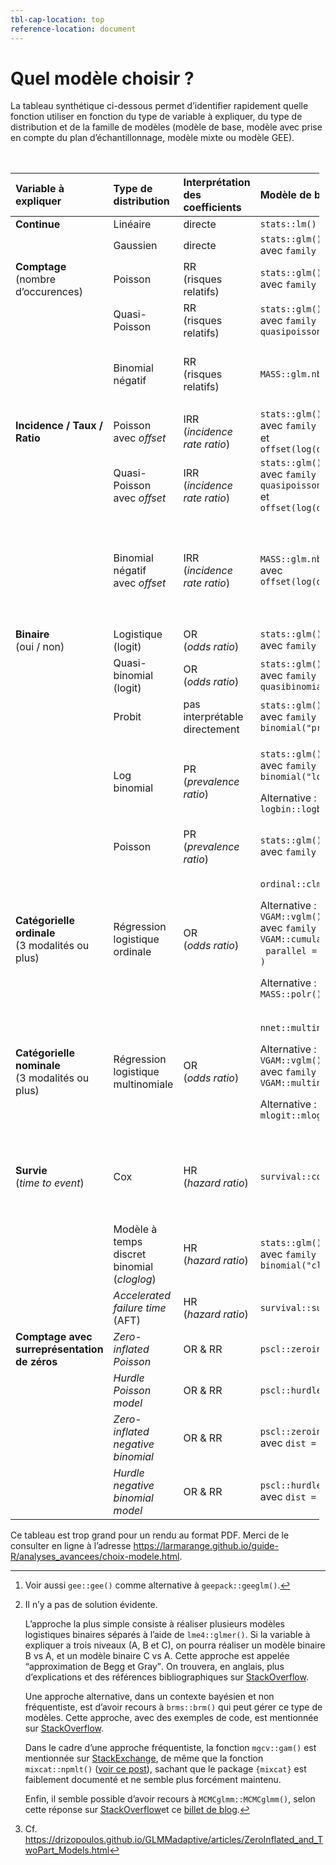 ```yaml
---
tbl-cap-location: top
reference-location: document
---
```


# Quel modèle choisir ? {#sec-choix-modele}

La tableau synthétique ci-dessous permet d'identifier rapidement quelle fonction utiliser en fonction du type de variable à expliquer, du type de distribution et de la famille de modèles (modèle de base, modèle avec prise en compte du plan d'échantillonnage, modèle mixte ou modèle GEE).

::: {.content-visible unless-format="pdf"}
::: {.column-screen-inset-right style="text-size: .8em;"}
+----------------------------------------------+------------------------------------+---------------------------------+-------------------------------------+-------------------------------------+-----------------------------------------------------------+-------------------------------------+
| Variable à expliquer                         | Type de distribution               | Interprétation des coefficients | Modèle de base                      | Échantillonnage complexe            | Modèle mixte                                              | GEE[^choix-modele-1]                |
+:=============================================+:===================================+:================================+:====================================+:====================================+:==========================================================+:====================================+
| **Continue**                                 | Linéaire                           | directe                         | `stats::lm()`                       |                                     | `lme4::lmer()`                                            |                                     |
+----------------------------------------------+------------------------------------+---------------------------------+-------------------------------------+-------------------------------------+-----------------------------------------------------------+-------------------------------------+
|                                              | Gaussien                           | directe                         | `stats::glm()`\                     | `survey::svyglm()`\                 | `lme4::glmer()`\                                          | `geepack::geeglm()`\                |
|                                              |                                    |                                 | avec `family = gaussian`            | avec `family = gaussian`            | avec `family = gaussian`                                  | avec `family = gaussian`            |
+----------------------------------------------+------------------------------------+---------------------------------+-------------------------------------+-------------------------------------+-----------------------------------------------------------+-------------------------------------+
| **Comptage\                                  | Poisson                            | RR\                             | `stats::glm()`\                     | `survey::svyglm()`\                 | `lme4::glmer()`\                                          | `geepack::geeglm()`\                |
| **(nombre d'occurences)                      |                                    | (risques relatifs)              | avec `family = poisson`             | avec `family = poisson`             | avec `family = poisson`                                   | avec `family = poisson`             |
+----------------------------------------------+------------------------------------+---------------------------------+-------------------------------------+-------------------------------------+-----------------------------------------------------------+-------------------------------------+
|                                              | Quasi-Poisson                      | RR\                             | `stats::glm()`\                     | `survey::svyglm()`\                 | `lme4::glmer()`\                                          | `geepack::geeglm()`\                |
|                                              |                                    | (risques relatifs)              | avec `family = quasipoisson`        | avec `family = quasipoisson`        | avec `family = quasipoisson`                              | avec `family = quasipoisson`        |
+----------------------------------------------+------------------------------------+---------------------------------+-------------------------------------+-------------------------------------+-----------------------------------------------------------+-------------------------------------+
|                                              | Binomial négatif                   | RR\                             | `MASS::glm.nb()`                    | `sjstats::svyglm.nb()`              | `lme4::glmer.nb()`                                        |                                     |
|                                              |                                    | (risques relatifs)              |                                     |                                     |                                                           |                                     |
|                                              |                                    |                                 |                                     | Alternative :\                      |                                                           |                                     |
|                                              |                                    |                                 |                                     | `svrepmisc::svynb()`                |                                                           |                                     |
+----------------------------------------------+------------------------------------+---------------------------------+-------------------------------------+-------------------------------------+-----------------------------------------------------------+-------------------------------------+
| **Incidence / Taux / Ratio**                 | Poisson\                           | IRR\                            | `stats::glm()`\                     | `survey::svyglm()`\                 | `lme4::glmer()`\                                          | `geepack::geeglm()`\                |
|                                              | avec *offset*                      | (*incidence rate ratio*)        | avec `family = poisson`\            | avec `family = poisson`\            | avec `family = poisson`\                                  | avec `family = poisson`\            |
|                                              |                                    |                                 | et `offset(log(denominateur))`      | et `offset(log(denominateur))`      | et `offset(log(denominateur))`                            | et `offset(log(denominateur))`      |
+----------------------------------------------+------------------------------------+---------------------------------+-------------------------------------+-------------------------------------+-----------------------------------------------------------+-------------------------------------+
|                                              | Quasi-Poisson\                     | IRR\                            | `stats::glm()`\                     | `survey::svyglm()`\                 | `lme4::glmer()`\                                          | `geepack::geeglm()`\                |
|                                              | avec *offset*                      | (*incidence rate ratio*)        | avec `family = quasipoisson`\       | avec `family = quasipoisson`\       | avec `family = quasipoisson`\                             | avec `family = quasipoisson`\       |
|                                              |                                    |                                 | et `offset(log(denominateur))`      | et `offset(log(denominateur))`      | et `offset(log(denominateur))`                            | et `offset(log(denominateur))`      |
+----------------------------------------------+------------------------------------+---------------------------------+-------------------------------------+-------------------------------------+-----------------------------------------------------------+-------------------------------------+
|                                              | Binomial négatif\                  | IRR\                            | `MASS::glm.nb()`\                   | `sjstats::svyglm.nb()`\             | `lme4::glmer.nb()`\                                       |                                     |
|                                              | avec *offset*                      | (*incidence rate ratio*)        | avec `offset(log(denominateur))`    | et `offset(log(denominateur))`      | avec `offset(log(denominateur))`                          |                                     |
|                                              |                                    |                                 |                                     |                                     |                                                           |                                     |
|                                              |                                    |                                 |                                     | Alternative :\                      |                                                           |                                     |
|                                              |                                    |                                 |                                     | `svrepmisc::svynb()`\               |                                                           |                                     |
|                                              |                                    |                                 |                                     | avec `offset(log(denominateur))`    |                                                           |                                     |
+----------------------------------------------+------------------------------------+---------------------------------+-------------------------------------+-------------------------------------+-----------------------------------------------------------+-------------------------------------+
| **Binaire**\                                 | Logistique\                        | OR\                             | `stats::glm()`\                     | `survey::svyglm()`\                 | `lme4::glmer()`\                                          | `geepack::geeglm()`\                |
| (oui / non)                                  | (logit)                            | (*odds ratio*)                  | avec `family = binomial`            | avec `family = binomial`            | avec `family = binomial`                                  | avec `family = binomial`            |
+----------------------------------------------+------------------------------------+---------------------------------+-------------------------------------+-------------------------------------+-----------------------------------------------------------+-------------------------------------+
|                                              | Quasi-binomial\                    | OR\                             | `stats::glm()`\                     | `survey::svyglm()`\                 | `lme4::glmer()`\                                          | `geepack::geeglm()`\                |
|                                              | (logit)                            | (*odds ratio*)                  | avec `family = quasibinomial`       | avec `family = quasibinomial`       | avec `family = quasibinomial`                             | avec `family = quasibinomial`       |
+----------------------------------------------+------------------------------------+---------------------------------+-------------------------------------+-------------------------------------+-----------------------------------------------------------+-------------------------------------+
|                                              | Probit                             | pas interprétable directement   | `stats::glm()`\                     | `survey::svyglm()`\                 | `lme4::glmer()`\                                          | `geepack::geeglm()`\                |
|                                              |                                    |                                 | avec `family = binomial("probit")`  | avec `family = binomial("probit")`  | avec `family = binomial("probit")`                        | avec `family = binomial("probit")`  |
+----------------------------------------------+------------------------------------+---------------------------------+-------------------------------------+-------------------------------------+-----------------------------------------------------------+-------------------------------------+
|                                              | Log binomial                       | PR\                             | `stats::glm()`\                     | `survey::svyglm()`\                 | `lme4::glmer()`\                                          | `geepack::geeglm()`\                |
|                                              |                                    | (*prevalence ratio*)            | avec `family = binomial("log")`     | avec `family = binomial("log")`     | avec `family = binomial("log")`                           | avec `family = binomial("log")`     |
|                                              |                                    |                                 |                                     |                                     |                                                           |                                     |
|                                              |                                    |                                 | Alternative :\                      |                                     |                                                           |                                     |
|                                              |                                    |                                 | `logbin::logbin()`                  |                                     |                                                           |                                     |
+----------------------------------------------+------------------------------------+---------------------------------+-------------------------------------+-------------------------------------+-----------------------------------------------------------+-------------------------------------+
|                                              | Poisson                            | PR\                             | `stats::glm()`\                     | `survey::svyglm()`\                 | `lme4::glmer()`\                                          | `geepack::geeglm()`\                |
|                                              |                                    | (*prevalence ratio*)            | avec `family = poisson`             | avec `family = poisson`             | avec `family = poisson`                                   | avec `family = poisson`             |
+----------------------------------------------+------------------------------------+---------------------------------+-------------------------------------+-------------------------------------+-----------------------------------------------------------+-------------------------------------+
| **Catégorielle ordinale**\                   | Régression logistique ordinale     | OR\                             | `ordinal::clm()`                    | `svrepmisc::svyclm()`               | `ordinal::clmm()`                                         | `geepack::ordgee()`                 |
| (3 modalités ou plus)                        |                                    | (*odds ratio*)                  |                                     |                                     |                                                           |                                     |
|                                              |                                    |                                 | Alternative :\                      | Alternative :\                      |                                                           | Alternative :\                      |
|                                              |                                    |                                 | `VGAM::vglm()`\                     | `svyVGAM::svy_vglm()`\              |                                                           | `multgee::ordLORgee()`              |
|                                              |                                    |                                 | avec `family = VGAM::cumulative(`\  | avec `family = VGAM::cumulative(`\  |                                                           |                                     |
|                                              |                                    |                                 |   `parallel = TRUE`\                |   `parallel = TRUE`\                |                                                           |                                     |
|                                              |                                    |                                 | `)`                                 | `)`                                 |                                                           |                                     |
|                                              |                                    |                                 |                                     |                                     |                                                           |                                     |
|                                              |                                    |                                 | Alternative :\                      | Alternative :\                      |                                                           |                                     |
|                                              |                                    |                                 | `MASS::polr()`                      | `survey::svyolr()`                  |                                                           |                                     |
+----------------------------------------------+------------------------------------+---------------------------------+-------------------------------------+-------------------------------------+-----------------------------------------------------------+-------------------------------------+
| **Catégorielle nominale\                     | Régression logistique multinomiale | OR\                             | `nnet::multinom()`                  | `svrepmisc::svymultinom()`          | Voir note [^choix-modele-2]                               | `multgee::nomLORgee()`              |
| **(3 modalités ou plus)                      |                                    | (*odds ratio*)                  |                                     |                                     |                                                           |                                     |
|                                              |                                    |                                 | Alternative :\                      | Alternative :\                      |                                                           |                                     |
|                                              |                                    |                                 | `VGAM::vglm()`\                     | `svyVGAM::svy_vglm()`\              |                                                           |                                     |
|                                              |                                    |                                 | avec `family = VGAM::multinomial`   | avec `family = VGAM::multinomial`   |                                                           |                                     |
|                                              |                                    |                                 |                                     |                                     |                                                           |                                     |
|                                              |                                    |                                 | Alternative :\                      |                                     |                                                           |                                     |
|                                              |                                    |                                 | `mlogit::mlogit()`                  |                                     |                                                           |                                     |
+----------------------------------------------+------------------------------------+---------------------------------+-------------------------------------+-------------------------------------+-----------------------------------------------------------+-------------------------------------+
| **Survie\                                    | Cox                                | HR\                             | `survival::coxph()`                 | `survey::svycoxph()`                | `survival::coxph()`\                                      | `survival::coxph()`\                |
| **(*time to event*)                          |                                    | (*hazard ratio*)                |                                     |                                     | avec un terme `survival::frailty()`                       | avec l'option `cluster`             |
|                                              |                                    |                                 |                                     |                                     |                                                           |                                     |
|                                              |                                    |                                 |                                     |                                     | Alternative :\                                            |                                     |
|                                              |                                    |                                 |                                     |                                     | `coxme::coxme()`                                          |                                     |
+----------------------------------------------+------------------------------------+---------------------------------+-------------------------------------+-------------------------------------+-----------------------------------------------------------+-------------------------------------+
|                                              | Modèle à temps discret binomial\   | HR\                             | `stats::glm()`\                     | `survey::svyglm()`\                 | `lme4::glmer()`\                                          | `geepack::geeglm()`\                |
|                                              | (*cloglog*)                        | (*hazard ratio*)                | avec `family = binomial("cloglog")` | avec `family = binomial("cloglog")` | avec `family = binomial("cloglog")`                       | avec `family = binomial("cloglog")` |
+----------------------------------------------+------------------------------------+---------------------------------+-------------------------------------+-------------------------------------+-----------------------------------------------------------+-------------------------------------+
|                                              | *Accelerated failure time*\        | HR\                             | `survival::survreg()`               | `survey::svysurvreg()`              | `survival::survreg()` avec un terme `survival::frailty()` | `survival::survreg()`\              |
|                                              | (AFT)                              | (*hazard ratio*)                |                                     |                                     |                                                           | avec l'option `cluster`             |
+----------------------------------------------+------------------------------------+---------------------------------+-------------------------------------+-------------------------------------+-----------------------------------------------------------+-------------------------------------+
| **Comptage avec surreprésentation de zéros** | *Zero-inflated Poisson*            | OR & RR                         | `pscl::zeroinfl()`                  | `sjstats::svyglm.zip()`             | `GLMMadaptive::mixed_model()`\                            |                                     |
|                                              |                                    |                                 |                                     |                                     | avec `family = zi.poisson()`[^choix-modele-3]             |                                     |
+----------------------------------------------+------------------------------------+---------------------------------+-------------------------------------+-------------------------------------+-----------------------------------------------------------+-------------------------------------+
|                                              | *Hurdle Poisson model*             | OR & RR                         | `pscl::hurdle()`                    |                                     | `GLMMadaptive::mixed_model()`\                            |                                     |
|                                              |                                    |                                 |                                     |                                     | avec `family = hurdle.poisson()`                          |                                     |
+----------------------------------------------+------------------------------------+---------------------------------+-------------------------------------+-------------------------------------+-----------------------------------------------------------+-------------------------------------+
|                                              | *Zero-inflated negative binomial*  | OR & RR                         | `pscl::zeroinfl()`\                 | `sjstats::svyglm.zip()`\            | `GLMMadaptive::mixed_model()`\                            |                                     |
|                                              |                                    |                                 | avec `dist = "negbin"`              | avec `dist = "negbin"`              | avec `family = zi.negative.binomial()`                    |                                     |
+----------------------------------------------+------------------------------------+---------------------------------+-------------------------------------+-------------------------------------+-----------------------------------------------------------+-------------------------------------+
|                                              | *Hurdle negative binomial model*   | OR & RR                         | `pscl::hurdle()`\                   |                                     | `GLMMadaptive::mixed_model()`\                            |                                     |
|                                              |                                    |                                 | avec `dist = "negbin"`              |                                     | avec `family = hurdle.negative.binomial()`                |                                     |
+----------------------------------------------+------------------------------------+---------------------------------+-------------------------------------+-------------------------------------+-----------------------------------------------------------+-------------------------------------+

: {.stripped .sm .responsive .hover}
:::
:::

[^choix-modele-1]: Voir aussi `gee::gee()` comme alternative à `geepack::geeglm()`.

[^choix-modele-2]: Il n'y a pas de solution évidente.

    L'approche la plus simple consiste à réaliser plusieurs modèles logistiques binaires séparés à l'aide de `lme4::glmer()`. Si la variable à expliquer a trois niveaux (A, B et C), on pourra réaliser un modèle binaire B vs A, et un modèle binaire C vs A. Cette approche est appelée <q>approximation de Begg et Gray</q>. On trouvera, en anglais, plus d'explications et des références bibliographiques sur [StackOverflow](https://stackoverflow.com/a/23795087/7943547).

    Une approche alternative, dans un contexte bayésien et non fréquentiste, est d'avoir recours à `brms::brm()` qui peut gérer ce type de modèles. Cette approche, avec des exemples de code, est mentionnée sur [StackOverflow](https://stackoverflow.com/a/37892379/7943547).

    Dans le cadre d'une approche fréquentiste, la fonction `mgcv::gam()` est mentionnée sur [StackExchange](https://stats.stackexchange.com/a/555654), de même que la fonction `mixcat::npmlt()` ([voir ce post](https://stats.stackexchange.com/a/493035)), sachant que le package `{mixcat}` est faiblement documenté et ne semble plus forcément maintenu.

    Enfin, il semble possible d'avoir recours à `MCMCglmm::MCMCglmm()`, selon cette réponse sur [StackOverflow](https://stackoverflow.com/a/22027859)et ce [billet de blog](https://hlplab.wordpress.com/2009/05/07/multinomial-random-effects-models-in-r/).

[^choix-modele-3]: Cf. <https://drizopoulos.github.io/GLMMadaptive/articles/ZeroInflated_and_TwoPart_Models.html>

::: {.content-hidden unless-format="pdf"}
Ce tableau est trop grand pour un rendu au format PDF. Merci de le consulter en ligne à l'adresse <https://larmarange.github.io/guide-R/analyses_avancees/choix-modele.html>.
:::
